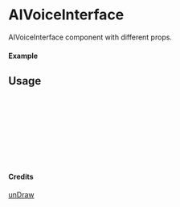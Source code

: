 
<Meta of={AIVoiceInterface} title="unDraw/AIVoiceInterface" />

# AIVoiceInterface

AIVoiceInterface component with different props.

#### Example

<Canvas of={AIVoiceInterface.Primary} />

## Usage

```ts
import { AIVoiceInterface } from "yadl-ui";

const Example = () => {
  return (
      <AIVoiceInterface />
  );
};

export default Example;
```

#### Credits
[unDraw](https://undraw.co/illustrations)
